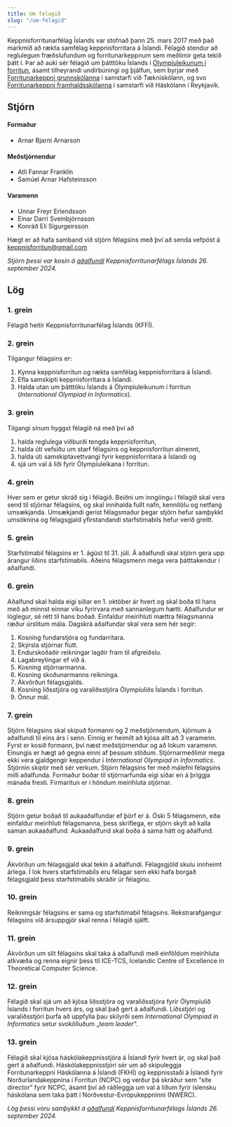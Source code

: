 ```yaml
---
title: Um félagið
slug: "/um-felagid"
---
```


Keppnisforritunarfélag Íslands var stofnað þann 25. mars 2017 með það markmið að
rækta samfélag keppnisforritara á Íslandi. Félagið stendur að reglulegum
fræðslufundum og forritunarkeppnum sem meðlimir geta tekið þátt í. Þar að auki
sér félagið um þátttöku Íslands í [Ólympíuleikunum í
forritun](https://ioinformatics.org/), ásamt tilheyrandi undirbúningi og
þjálfun, sem byrjar með [Forritunarkeppni grunnskólanna](https://kodun.is/) í
samstarfi við Tækniskólann, og svo [Forritunarkeppni
framhaldsskólanna](http://forritun.is/) í samstarfi við Háskólann í Reykjavík.

## Stjórn

#### Formaður

- Arnar Bjarni Arnarson

#### Meðstjórnendur

- Atli Fannar Franklín
- Samúel Arnar Hafsteinsson

#### Varamenn

- Unnar Freyr Erlendsson
- Einar Darri Sveinbjörnsson
- Konráð Elí Sigurgeirsson

Hægt er að hafa samband við stjórn félagsins með því að senda vefpóst á
[keppnisforritun@gmail.com](mailto:keppnisforritun@gmail.com)

*Stjórn þessi var kosin á [aðalfundi](2024/09/09/adalfundur-2024---2025) Keppnisforritunarfélags Íslands 26. september 2024.*

## Lög

### 1. grein

Félagið heitir Keppnisforritunarfélag Íslands (KFFÍ).

### 2. grein

Tilgangur félagsins er:

1. Kynna keppnisforritun og rækta samfélag keppnisforritara á Íslandi.
2. Efla samskipti keppnisforritara á Íslandi.
3. Halda utan um þátttöku Íslands á Ólympíuleikunum í forritun (*International Olympiad in Informatics*).

### 3. grein

Tilgangi sínum hyggst félagið ná með því að

1. halda reglulega viðburði tengda keppnisforritun,
2. halda úti vefsíðu um starf félagsins og keppnisforritun almennt,
3. halda úti samskiptavettvangi fyrir keppnisforritara á Íslandi og
4. sjá um val á liði fyrir Ólympíuleikana í forritun.

### 4. grein

Hver sem er getur skráð sig í félagið. Beiðni um inngöngu í félagið skal vera send til stjórnar félagsins, og skal innihalda fullt nafn, kennitölu og netfang umsækjanda. Umsækjandi gerist félagsmaður þegar stjórn hefur samþykkt umsóknina og félagsgjald yfirstandandi starfstímabils hefur verið greitt.

### 5. grein

Starfstímabil félagsins er 1. ágúst til 31. júlí. Á aðalfundi skal stjórn gera upp árangur liðins starfstímabils. Aðeins félagsmenn mega vera þátttakendur í aðalfundi.

### 6. grein

Aðalfund skal halda eigi síðar en 1. október ár hvert og skal boða til hans með að minnst einnar viku fyrirvara með sannanlegum hætti. Aðalfundur er löglegur, sé rétt til hans boðað. Einfaldur meirihluti mættra félagsmanna ræður úrslitum mála. Dagskrá aðalfundar skal vera sem hér segir:

1. Kosning fundarstjóra og fundarritara.
2. Skýrsla stjórnar flutt.
3. Endurskoðaðir reikningar lagðir fram til afgreiðslu.
4. Lagabreytingar ef við á.
5. Kosning stjórnarmanna.
6. Kosning skoðunarmanns reikninga.
7. Ákvörðun félagsgjalds.
8. Kosning liðsstjóra og varaliðsstjóra Ólympíuliðs Íslands í forritun.
9. Önnur mál.

### 7. grein

Stjórn félagsins skal skipuð formanni og 2 meðstjórnendum, kjörnum á aðalfundi til eins árs í senn. Einnig er heimilt að kjósa allt að 3 varamenn. Fyrst er kosið formann, því næst meðstjórnendur og að lokum varamenn. Einungis er hægt að gegna einni af þessum stöðum. Stjórnarmeðlimir mega ekki vera gjaldgengir keppendur í *International Olympiad in Informatics*. Stjórnin skiptir með sér verkum. Stjórn félagsins fer með málefni félagsins milli aðalfunda. Formaður boðar til stjórnarfunda eigi síðar en á þriggja mánaða fresti. Firmaritun er í höndum meirihluta stjórnar.

### 8. grein

Stjórn getur boðað til aukaaðalfundar ef þörf er á. Óski 5 félagsmenn, eða einfaldur meirihluti félagsmanna, þess skriflega, er stjórn skylt að kalla saman aukaaðalfund. Aukaaðalfund skal boða á sama hátt og aðalfund.

### 9. grein

Ákvörðun um félagsgjald skal tekin á aðalfundi. Félagsgjöld skulu innheimt árlega. Í lok hvers starfstímabils eru félagar sem ekki hafa borgað félagsgjald þess starfstímabils skráðir úr félaginu.

### 10. grein

Reikningsár félagsins er sama og starfstímabil félagsins. Rekstrarafgangur félagsins við ársuppgjör skal renna í félagið sjálft.

### 11. grein

Ákvörðun um slit félagsins skal taka á aðalfundi með einföldum meirihluta atkvæða og renna eignir þess til ICE-TCS, Icelandic Centre of Excellence in Theoretical Computer Science.

### 12. grein

Félagið skal sjá um að kjósa liðsstjóra og varaliðsstjóra fyrir Ólympíulið Íslands í forritun hvers árs, og skal það gert á aðalfundi. Liðsstjóri og varaliðsstjóri þurfa að uppfylla þau skilyrði sem *International Olympiad in Informatics* setur svokölluðum „*team leader*“.

### 13. grein

Félagið skal kjósa háskólakeppnisstjóra á Íslandi fyrir hvert ár, og skal það gert á aðalfundi.
Háskólakeppnisstjóri sér um að skipuleggja Forritunarkeppni Háskólanna á Íslandi (FKHÍ) og keppnisstaði á Íslandi fyrir Norðurlandakeppnina í Forritun (NCPC) og verður þá skráður sem “site director” fyrir NCPC, ásamt því að ráðleggja um val á liðum fyrir íslensku háskólana sem taka þátt í Norðvestur-Evrópukeppninni (NWERC).

*Lög þessi voru samþykkt á [aðalfundi](/2023/12/14/adalfundur-2024) Keppnisforritunarfélags Íslands 26. september 2024.*
